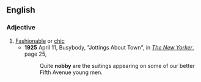 ==English==
===Adjective===
{{en-adj|nobb|ier|iest}}
#[[Fashionable]] or [[chic]]
#*'''1925''' April 11, Busybody, "Jottings About Town", in [[w:The New Yorker|''The New Yorker'']], page 25,<!--confirmed on microfilm-->
#*:Quite '''nobby''' are the suitings appearing on some of our better Fifth Avenue young men.